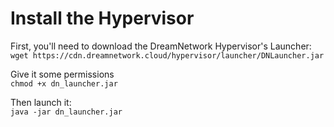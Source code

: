 # Install the Hypervisor

First, you'll need to download the DreamNetwork Hypervisor's Launcher:<br/>
```wget https://cdn.dreamnetwork.cloud/hypervisor/launcher/DNLauncher.jar```

Give it some permissions<br/>
```chmod +x dn_launcher.jar```

Then launch it:<br/>
```java -jar dn_launcher.jar```




